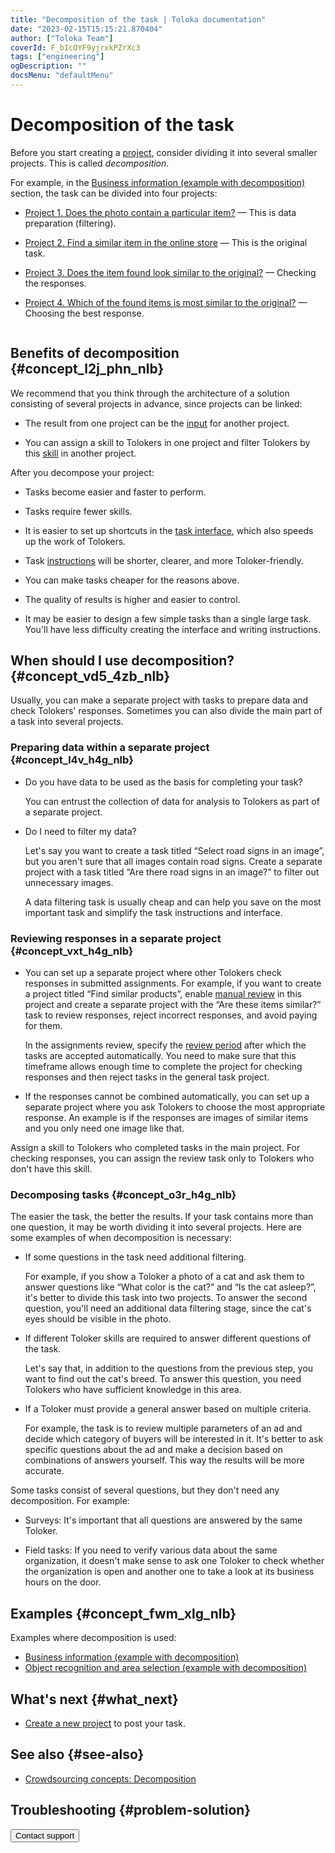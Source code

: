 ```yaml
---
title: "Decomposition of the task | Toloka documentation"
date: "2023-02-15T15:15:21.870404"
author: ["Toloka Team"]
coverId: F_bIcOYF9yjrxkPZrXc3
tags: ["engineering"]
ogDescription: ""
docsMenu: "defaultMenu"
---
```



# Decomposition of the task

Before you start creating a [project](/docs/glossary#project), consider dividing it into several smaller projects. This is called _decomposition_.

For example, in the [Business information (example with decomposition)](/docs/tutorials/data-collection) section, the task can be divided into four projects:

- [Project 1. Does the photo contain a particular item?](/docs/tutorials/contain_item) — This is data preparation (filtering).

- [Project 2. Find a similar item in the online store](/docs/tutorials/find_an_item_in_store) — This is the original task.

- [Project 3. Does the item found look similar to the original?](/docs/tutorials/item_look_similar) — Checking the responses.

- [Project 4. Which of the found items is most similar to the original?](/docs/tutorials/item_more_similar) — Choosing the best response.

<img style="max-width:100%;" src="https://tlk-infra-front.azureedge.net/portal-static/uploaded/images/1675425186344/1675425186344_original_svg.svg" alt="" />

## Benefits of decomposition {#concept_l2j_phn_nlb}

We recommend that you think through the architecture of a solution consisting of several projects in advance, since projects can be linked:

- The result from one project can be the [input](/docs/glossary#input-output-data) for another project.

- You can assign a skill to Tolokers in one project and filter Tolokers by this [skill](/docs/glossary#skill) in another project.

After you decompose your project:

- Tasks become easier and faster to perform.

- Tasks require fewer skills.

- It is easier to set up shortcuts in the [task interface](/docs/glossary#task-interface), which also speeds up the work of Tolokers.

- Task [instructions](/docs/glossary#instructions) will be shorter, clearer, and more Toloker-friendly.

- You can make tasks cheaper for the reasons above.

- The quality of results is higher and easier to control.

- It may be easier to design a few simple tasks than a single large task. You'll have less difficulty creating the interface and writing instructions.

## When should I use decomposition? {#concept_vd5_4zb_nlb}

Usually, you can make a separate project with tasks to prepare data and check Tolokers' responses. Sometimes you can also divide the main part of a task into several projects.

### Preparing data within a separate project {#concept_l4v_h4g_nlb}

- Do you have data to be used as the basis for completing your task?

    You can entrust the collection of data for analysis to Tolokers as part of a separate project.

- Do I need to filter my data?

    Let's say you want to create a task titled “Select road signs in an image”, but you aren't sure that all images contain road signs. Create a separate project with a task titled “Are there road signs in an image?” to filter out unnecessary images.

    A data filtering task is usually cheap and can help you save on the most important task and simplify the task instructions and interface.

### Reviewing responses in a separate project {#concept_vxt_h4g_nlb}

- You can set up a separate project where other Tolokers check responses in submitted assignments. For example, if you want to create a project titled “Find similar products”, enable [manual review](/docs/glossary#assignment-review) in this project and create a separate project with the “Are these items similar?” task to review responses, reject incorrect responses, and avoid paying for them.

    <Note mode="restriction" title="Alert">

    In the assignments review, specify the [review period](/docs/glossary#review-period) after which the tasks are accepted automatically. You need to make sure that this timeframe allows enough time to complete the project for checking responses and then reject tasks in the general task project.

    </Note>

- If the responses cannot be combined automatically, you can set up a separate project where you ask Tolokers to choose the most appropriate response. An example is if the responses are images of similar items and you only need one image like that.

<Note mode="tip" title="Tip">

Assign a skill to Tolokers who completed tasks in the main project. For checking responses, you can assign the review task only to Tolokers who don't have this skill.

</Note>

### Decomposing tasks {#concept_o3r_h4g_nlb}

The easier the task, the better the results. If your task contains more than one question, it may be worth dividing it into several projects. Here are some examples of when decomposition is necessary:

- If some questions in the task need additional filtering.

    For example, if you show a Toloker a photo of a cat and ask them to answer questions like “What color is the cat?” and “Is the cat asleep?”, it's better to divide this task into two projects. To answer the second question, you'll need an additional data filtering stage, since the cat's eyes should be visible in the photo.

- If different Toloker skills are required to answer different questions of the task.

    Let's say that, in addition to the questions from the previous step, you want to find out the cat's breed. To answer this question, you need Tolokers who have sufficient knowledge in this area.

- If a Toloker must provide a general answer based on multiple criteria.

    For example, the task is to review multiple parameters of an ad and decide which category of buyers will be interested in it. It's better to ask specific questions about the ad and make a decision based on combinations of answers yourself. This way the results will be more accurate.

Some tasks consist of several questions, but they don't need any decomposition. For example:

- Surveys: It's important that all questions are answered by the same Toloker.

- Field tasks: If you need to verify various data about the same organization, it doesn't make sense to ask one Toloker to check whether the organization is open and another one to take a look at its business hours on the door.

## Examples {#concept_fwm_xlg_nlb}

Examples where decomposition is used:

- [Business information (example with decomposition)](/docs/tutorials/data-collection)
- [Object recognition and area selection (example with decomposition)](/docs/tutorials/image-segmentation-overview)

## What's next {#what_next}

- [Create a new project](/docs/guide/project) to post your task.

## See also {#see-also}

- [Crowdsourcing concepts: Decomposition](https://toloka.ai/knowledgebase/decomposition/)

## Troubleshooting {#problem-solution}

<FaqComplexTask/>

<FaqManyClasses/>

<Button themeColor="light" view="default" size="l" type="link" url="/docs/guide/troubleshooting/support?form-source=guide-solution-architecture">Contact support</Button>
